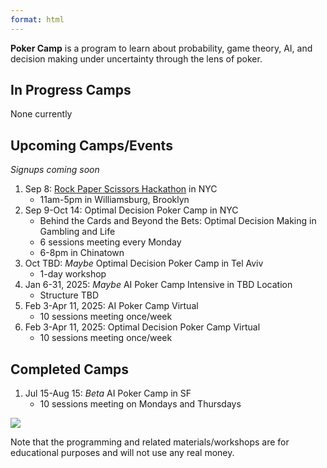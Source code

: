 ```yaml
---
format: html
---
```

**Poker Camp** is a program to learn about probability, game theory, AI, and decision making under uncertainty through the lens of poker. 

## In Progress Camps
None currently

## Upcoming Camps/Events
*Signups coming soon* 

1. Sep 8: [Rock Paper Scissors Hackathon](https://rps.bot/) in NYC
    - 11am-5pm in Williamsburg, Brooklyn

2. Sep 9-Oct 14: Optimal Decision Poker Camp in NYC
    - Behind the Cards and Beyond the Bets: Optimal Decision Making in Gambling and Life
    - 6 sessions meeting every Monday
    - 6-8pm in Chinatown

3. Oct TBD: *Maybe* Optimal Decision Poker Camp in Tel Aviv
    - 1-day workshop

4. Jan 6-31, 2025: *Maybe* AI Poker Camp Intensive in TBD Location
    - Structure TBD

5. Feb 3-Apr 11, 2025: AI Poker Camp Virtual
    - 10 sessions meeting once/week

6. Feb 3-Apr 11, 2025: Optimal Decision Poker Camp Virtual
    - 10 sessions meeting once/week

## Completed Camps

1. Jul 15-Aug 15: *Beta* AI Poker Camp in SF
    - 10 sessions meeting on Mondays and Thursdays

<!-- Our first camp will take place from Jul 15 to Aug 15 in person in San Francisco.

::: {.callout-note appearance="default"}

## Sign up now! 

**[Signup Form](https://forms.gle/72yqxC3UpP9aa2wv7)**

- After signing up, we'll be in touch with all details

- The beta program is free! 

<!-- - The cost for the camp is $100 per person with an optional $20 pre-camp Poker Basics workshop. -->

<!-- - After signing up, we'll be in touch with all details! including payment options. -->

 <!-- **[Click here for more info](/signup)**
::: -->

![](./assets/pc.png)

<!-- [![](./assets/pc.png)](./signup) -->

Note that the programming and related materials/workshops are for educational purposes and will not use any real money. 